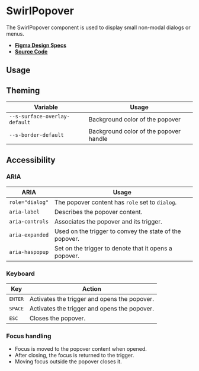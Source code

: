 
<Meta title="Components/SwirlPopover" />

# SwirlPopover

The SwirlPopover component is used to display small non-modal dialogs or menus.

- **[Figma Design Specs](https://www.figma.com/file/iRHiAFsHxnzux8gQ9EjlZe/Flip-Components?node-id=2%3A39)**
- **[Source Code](https://github.com/flip-corp/swirl/tree/main/packages/swirl-components/src/components/swirl-popover)**

## Usage

<Canvas withSource="open">
  <Story id="components-swirlpopover--swirl-popover" />
</Canvas>

<ArgsTable story="." />

## Theming

| Variable                      | Usage                                  |
| ----------------------------- | -------------------------------------- |
| `--s-surface-overlay-default` | Background color of the popover        |
| `--s-border-default`          | Background color of the popover handle |

## Accessibility

### ARIA

| ARIA            | Usage                                                   |
| --------------- | ------------------------------------------------------- |
| `role="dialog"` | The popover content has `role` set to `dialog`.         |
| `aria-label`    | Describes the popover content.                          |
| `aria-controls` | Associates the popover and its trigger.                 |
| `aria-expanded` | Used on the trigger to convey the state of the popover. |
| `aria-haspopup` | Set on the trigger to denote that it opens a popover.   |

### Keyboard

| Key              | Action                                       |
| ---------------- | -------------------------------------------- |
| <kbd>ENTER</kbd> | Activates the trigger and opens the popover. |
| <kbd>SPACE</kbd> | Activates the trigger and opens the popover. |
| <kbd>ESC</kbd>   | Closes the popover.                          |

### Focus handling

- Focus is moved to the popover content when opened.
- After closing, the focus is returned to the trigger.
- Moving focus outside the popover closes it.
